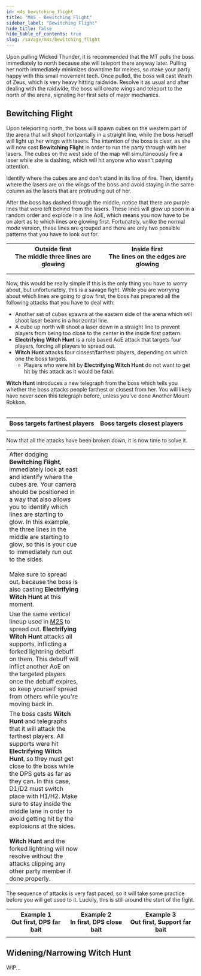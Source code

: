 ```yaml
---
id: m4s_bewitching_flight
title: "M4S - Bewitching Flight"
sidebar_label: "Bewitching Flight"
hide_title: false
hide_table_of_contents: true
slug: /savage/m4s/bewitching_flight
---
```


Upon pulling Wicked Thunder, it is recommended that the MT pulls the boss immediately to north because she will teleport there anyway later. Pulling her north immediately minimizes downtime for melees, so make your party happy with this small movement tech. Once pulled, the boss will cast <Raidwide>Wrath of Zeus</Raidwide>, which is very heavy hitting raidwide. Resolve it as usual and after dealing with the raidwide, the boss will create wings and teleport to the north of the arena, signaling her first sets of major mechanics.

## Bewitching Flight

Upon teleporting north, the boss will spawn cubes on the western part of the arena that will shoot horizontally in a straight line, while the boss herself will light up her wings with lasers. The intention of the boss is clear, as she will now cast <strong>Bewitching Flight</strong> in order to run the party through with her lasers. The cubes on the west side of the map will simultaneously fire a laser while she is dashing, which will hit anyone who wasn't paying attention.

Identify where the cubes are and don't stand in its line of fire. Then, identify where the lasers are on the wings of the boss and avoid staying in the same column as the lasers that are protruding out of her.

<KittenAsset path='m4s/bewitching_flight_1.gif' />

After the boss has dashed through the middle, notice that there are purple lines that were left behind from the lasers. These lines will glow up soon in a random order and explode in a line AoE, which means you now have to be on alert as to which lines are glowing first. Fortunately, unlike the normal mode version, these lines are grouped and there are only two possible patterns that you have to look out for.

<table width='70%'>
    <tr>
        <th>Outside first<br />The middle three lines are glowing</th>
        <th>Inside first<br />The lines on the edges are glowing</th>
    </tr>
    <tr>
        <td><KittenAsset path='m4s/bewitching_flight_out_lasers_1.png' /></td>
        <td><KittenAsset path='m4s/bewitching_flight_in_lasers_1.png' /></td>
    </tr>
    <tr>
        <td><KittenAsset path='m4s/bewitching_flight_out_lasers_2.png' /></td>
        <td><KittenAsset path='m4s/bewitching_flight_in_lasers_2.png' /></td>
    </tr>
</table>

Now, this would be really simple if this is the only thing you have to worry about, but unfortunately, this is a savage fight. While you are worrying about which lines are going to glow first, the boss has prepared all the following attacks that you have to deal with:

- Another set of cubes spawns at the eastern side of the arena which will shoot laser beams in a horizontal line.
- A cube up north will shoot a laser down in a straight line to prevent players from being too close to the center in the inside first pattern.
- **Electrifying Witch Hunt** is a role based AoE attack that targets four players, forcing all players to spread out.
- **Witch Hunt** attacks four closest/farthest players, depending on which one the boss targets.  
  - Players who were hit by **Electrifying Witch Hunt** do not want to get hit by this attack as it would be fatal.

<strong>Witch Hunt</strong> introduces a new telegraph from the boss which tells you whether the boss attacks people farthest or closest from her. You will likely have never seen this telegraph before, unless you've done Another Mount Rokkon.
<br /><br />

<table width='70%'>
    <tr>
        <th>Boss targets farthest players</th>
        <th>Boss targets closest players</th>
    </tr>
    <tr>
        <td><KittenAsset path='m4s/farthest.png' /></td>
        <td><KittenAsset path='m4s/closest.png' /></td>
    </tr>
</table>

Now that all the attacks have been broken down, it is now time to solve it.

<table width='80%'>
    <tr>
        <td width='40%'>After dodging <strong>Bewitching Flight</strong>, immediately look at east and identify where the cubes are. Your camera should be positioned in a way that also allows you to identify which lines are starting to glow. In this example, the three lines in the middle are starting to glow, so this is your cue to immediately run out to the sides.<br /><br />Make sure to spread out, because the boss is also casting <strong>Electrifying Witch Hunt</strong> at this moment.</td>
        <td><KittenAsset path='m4s/bewitching_flight_part1.png' /></td>
    </tr>
    <tr>
        <td>Use the same vertical lineup used in <a href="/savage/m2s">M2S</a> to spread out. <strong>Electrifying Witch Hunt</strong> attacks all supports, inflicting a forked lightning debuff on them. This debuff will inflict another AoE on the targeted players once the debuff expires, so keep yourself spread from others while you're moving back in.</td>
        <td><KittenAsset path='m4s/bewitching_flight_part2.png' /></td>
    </tr>
    <tr>
        <td>The boss casts <strong>Witch Hunt</strong> and telegraphs that it will attack the farthest players. All supports were hit <strong>Electrifying Witch Hunt</strong>, so they must get close to the boss while the DPS gets as far as they can. In this case, D1/D2 must switch place with H1/H2. Make sure to stay inside the middle lane in order to avoid getting hit by the explosions at the sides.<br /><br /><strong>Witch Hunt</strong> and the forked lightning will now resolve without the attacks clipping any other party member if done properly.</td>
        <td><KittenAsset path='m4s/bewitching_flight_part3.png' /><br /><KittenAsset path='m4s/bewitching_flight_part4.png' /></td>
    </tr>
</table>

The sequence of attacks is very fast paced, so it will take some practice before you will get used to it. Luckily, this is still around the start of the fight.

<table>
    <tr>
        <th>Example 1<br />Out first, DPS far bait</th>
        <th>Example 2<br />In first, DPS close bait</th>
        <th>Example 3<br />Out first, Support far bait</th>
    </tr>
    <tr>
        <td><KittenAsset path='m4s/bewitching_flight_example1.gif' /></td>
        <td><KittenAsset path='m4s/bewitching_flight_example2.gif' /></td>
        <td><KittenAsset path='m4s/bewitching_flight_example3.gif' /></td>
    </tr>
</table>


## Widening/Narrowing Witch Hunt

WIP...